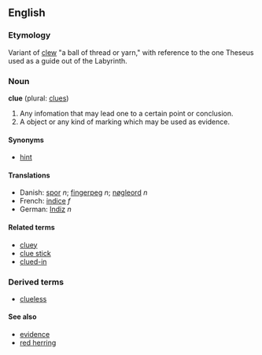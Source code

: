 ==English==
===Etymology===
Variant of [[clew]] "a ball of thread or yarn," with reference to the one Theseus used as a guide out of the Labyrinth.

===Noun===
'''clue''' (plural: [[clues]])
# Any infomation that may lead one to a certain point or conclusion.
# A object or any kind of marking which may be used as evidence.

====Synonyms====
*[[hint]]
====Translations====
*Danish: [[spor]] ''n''; [[fingerpeg]] ''n''; [[nøgleord]] ''n''
*French: [[indice]] ''f''
*German: [[Indiz]] ''n''

====Related terms====
*[[cluey]]
*[[clue stick]]
*[[clued-in]]

=== Derived terms ===
*[[clueless]]

====See also====
*[[evidence]]
*[[red herring]]